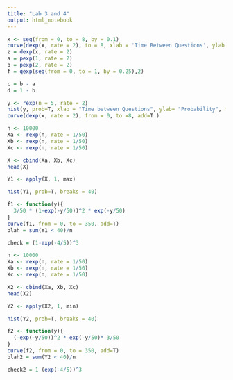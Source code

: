 ```yaml
---
title: "Lab 3 and 4"
output: html_notebook
---
```


```r
x <- seq(from = 0, to = 8, by = 0.1)
curve(dexp(x, rate = 2), to = 8, xlab = 'Time Between Questions', ylab = 'Probability')
z = dexp(x, rate = 2)
a = pexp(1, rate = 2)
b = pexp(2, rate = 2)
f = qexp(seq(from = 0, to = 1, by = 0.25),2)

c = b - a
d = 1 - b

y <- rexp(n = 5, rate = 2)
hist(y, prob=T, xlab = "Time between Questions", ylab= "Probability", main = "Simulation of Time between Questions")
curve(dexp(x, rate = 2), from = 0, to =8, add=T )
```

```r
n <- 10000
Xa <- rexp(n, rate = 1/50)
Xb <- rexp(n, rate = 1/50)
Xc <- rexp(n, rate = 1/50)

X <- cbind(Xa, Xb, Xc)
head(X)

Y1 <- apply(X, 1, max)

hist(Y1, prob=T, breaks = 40)

f1 <- function(y){
  3/50 * (1-exp(-y/50))^2 * exp(-y/50)
}
curve(f1, from = 0, to = 350, add=T)
blah = sum(Y1 < 40)/n

check = (1-exp(-4/5))^3

```

```r
n <- 10000
Xa <- rexp(n, rate = 1/50)
Xb <- rexp(n, rate = 1/50)
Xc <- rexp(n, rate = 1/50)

X2 <- cbind(Xa, Xb, Xc)
head(X2)

Y2 <- apply(X2, 1, min)

hist(Y2, prob=T, breaks = 40)

f2 <- function(y){
  (-exp(-y/50))^2 * exp(-y/50)* 3/50
}
curve(f2, from = 0, to = 350, add=T)
blah2 = sum(Y2 < 40)/n

check2 = 1-(exp(-4/5))^3
```

